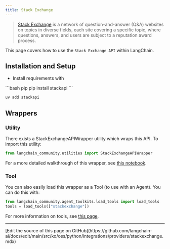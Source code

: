 ```yaml
---
title: Stack Exchange
---
```


>[Stack Exchange](https://en.wikipedia.org/wiki/Stack_Exchange) is a network of
question-and-answer (Q&A) websites on topics in diverse fields, each site covering
a specific topic, where questions, answers, and users are subject to a reputation award process.

This page covers how to use the `Stack Exchange API` within LangChain.

## Installation and Setup
- Install requirements with
<CodeGroup>
```bash pip
pip install stackapi
```

```bash uv
uv add stackapi
```
</CodeGroup>

## Wrappers

### Utility

There exists a StackExchangeAPIWrapper utility which wraps this API. To import this utility:

```python
from langchain_community.utilities import StackExchangeAPIWrapper
```

For a more detailed walkthrough of this wrapper, see [this notebook](/oss/python/integrations/tools/stackexchange).

### Tool

You can also easily load this wrapper as a Tool (to use with an Agent).
You can do this with:
```python
from langchain_community.agent_toolkits.load_tools import load_tools
tools = load_tools(["stackexchange"])
```

For more information on tools, see [this page](/oss/python/integrations/tools).

---

<Callout icon="pen-to-square" iconType="regular">
  [Edit the source of this page on GitHub](https://github.com/langchain-ai/docs/edit/main/src/ko/oss/python/integrations/providers/stackexchange.mdx)
</Callout>
